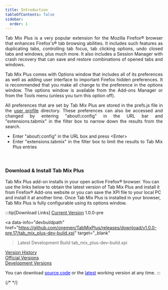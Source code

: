 ```yaml
---
title: Introduction
tableOfContents: false
sidebar:
  order: 1
---
```


<div class="topic" style="padding-bottom: 20px; text-align: justify">
  <p>
    Tab Mix Plus is a very popular extension for the Mozilla Firefox&reg; browser that
    enhances Firefox's&reg; tab browsing abilities. It includes such features as duplicating
    tabs, controlling tab focus, tab clicking options, undo closed tabs and windows, plus much
    more. It also includes a Session Manager with crash recovery that can save and restore
    combinations of opened tabs and windows.
  </p>

  <p>
    Tab Mix Plus comes with Options window that includes all of its preferences as well as
    adding user interface to important Firefox hidden preferences. It is recommended that you
    make all change to the preference in the options window. The options window is available
    from the Add-ons Manager or from the Tools menu (unless you turn this option off).
  </p>

  <p>
    All preferences that are set by Tab Mix Plus are stored in the prefs.js file in the
    <a href="https://support.mozilla.org/en-US/kb/profiles-where-firefox-stores-user-data" target="_blank">user profile</a>
    directory. These preferences can also be accessed and changed by entering "about\:config"
    in the URL bar and "extensions.tabmix" in the filter box to narrow down the results from
    the search.
  </p>
  <ul class="list-disc pl-8">
    <li>Enter "about\:config" in the URL box and press &lt;Enter&gt;</li>
    <li>
      Enter "extensions.tabmix" in the filter box to limit the results to Tab Mix Plus entries
    </li>
  </ul>
</div>

### Download & Install Tab Mix Plus

<div class="topic">
  Tab Mix Plus add-on installs in your open active Firefox&reg; browser. You can use the
  links below to obtain the latest version of Tab Mix Plus and install it from
  Firefox&reg; Add-ons website or you can save the XPI file to your local PC and install it
  at another time. Once Tab Mix Plus is installed in your browser, Tab Mix Plus is fully
  configurable using its options window.
</div>

<div class="topic">

:::tip[Download Links]
<a href="https://github.com/onemen/TabMixPlus/releases/" target="_blank">Current Version</a>
<span data-info="version"> 1.0.0-pre</span>

<a
  data-info="devbuildpath"
  href="https://github.com/onemen/TabMixPlus/releases/download/v1.0.0-pre.17/tab_mix_plus-dev-build.xpi"
  target="_blank"
  >Latest Development Build</a>
tab_mix_plus-dev-build.xpi

<u>Version History</u>
<br/>
<a href="https://github.com/onemen/TabMixPlus/releases/" target="_blank">Official Versions</a><br />
<a href="https://github.com/onemen/TabMixPlus/releases/" target="_blank">Development Versions</a>

You can download
<a href="https://github.com/onemen/TabMixPlus" target="_blank" style="color: blue">source code</a>
or the
<a href="https://github.com/onemen/TabMixPlus/releases" target="_blank" style="color: blue">latest</a>
working version at any time.
:::
</div>

{/* <script type="text/javascript" src="../scripts/fetchData.js"></script> */}
